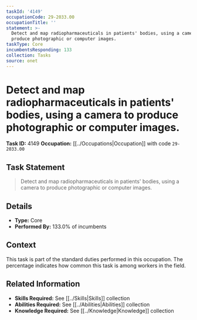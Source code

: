 ```yaml
---
taskId: '4149'
occupationCode: 29-2033.00
occupationTitle: ''
statement: >-
  Detect and map radiopharmaceuticals in patients' bodies, using a camera to
  produce photographic or computer images.
taskType: Core
incumbentsResponding: 133
collection: Tasks
source: onet
---
```

# Detect and map radiopharmaceuticals in patients' bodies, using a camera to produce photographic or computer images.

**Task ID:** 4149
**Occupation:** [[../Occupations|Occupation]] with code `29-2033.00`

## Task Statement

> Detect and map radiopharmaceuticals in patients' bodies, using a camera to produce photographic or computer images.

## Details

- **Type:** Core
- **Performed By:** 133.0% of incumbents

## Context

This task is part of the standard duties performed in this occupation. The percentage indicates how common this task is among workers in the field.

## Related Information

- **Skills Required:** See [[../Skills|Skills]] collection
- **Abilities Required:** See [[../Abilities|Abilities]] collection
- **Knowledge Required:** See [[../Knowledge|Knowledge]] collection
